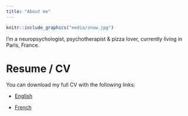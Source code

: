 ```yaml
---
title: "About me"
---
```


```r
knitr::include_graphics("media/snow.jpg")
```


I'm a neuropsychologist, psychotherapist & pizza lover, currently living in Paris, France.


# Resume / CV

You can download my full CV with the following links:

- <a target="_blank" href="DominiqueMakowski_CV.pdf#" class="download" title="English">English</a>

- <a target="_blank" href="DominiqueMakowski_CV_fr.pdf#" class="download" title="French">French</a>


